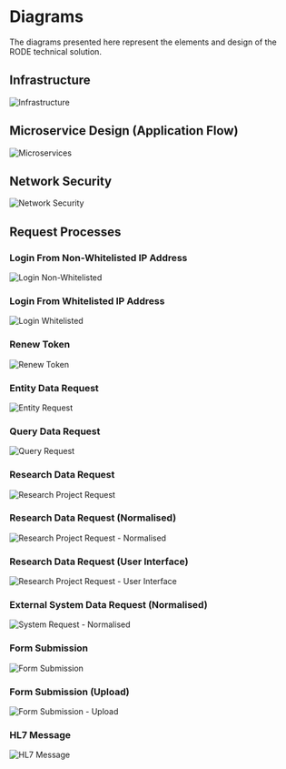 # Diagrams

The diagrams presented here represent the elements and design of the RODE technical solution.

## Infrastructure

![Infrastructure](https://lucid.app/publicSegments/view/264661ca-22df-4f37-9740-7f9bcb94de15/image.png)

## Microservice Design (Application Flow)

![Microservices](https://lucid.app/publicSegments/view/8a67a219-eb59-4db1-891a-910306dec9d1/image.png)

## Network Security

![Network Security](https://lucid.app/publicSegments/view/c9022778-b145-4cea-aa4f-ec65be19b8ec/image.png)

## Request Processes

### Login From Non-Whitelisted IP Address

![Login Non-Whitelisted](https://lucid.app/publicSegments/view/755897f8-366e-4ba7-ace6-79391fdff4c2/image.png)

### Login From Whitelisted IP Address

![Login Whitelisted](https://lucid.app/publicSegments/view/c961662e-8322-498c-b049-f67a65d575c8/image.png)

### Renew Token

![Renew Token](https://lucid.app/publicSegments/view/32b54c70-3868-49ef-90ec-6b38bddf2c8d/image.png)

### Entity Data Request

![Entity Request](https://lucid.app/publicSegments/view/607090f9-3670-4791-9d01-3ad932ded246/image.png)

### Query Data Request

![Query Request](https://lucid.app/publicSegments/view/1a69cb0f-2f38-41cb-a6df-6b5a82c045dc/image.png)

### Research Data Request

![Research Project Request](https://lucid.app/publicSegments/view/a6eb0ef2-4d36-4fa9-9a4b-ba70dc3d948f/image.png)

### Research Data Request (Normalised)

![Research Project Request - Normalised](https://lucid.app/publicSegments/view/7453b524-0813-4feb-8230-8284f2fb49b2/image.png)

### Research Data Request (User Interface)

![Research Project Request - User Interface](https://lucid.app/publicSegments/view/c232a3c0-0920-42bb-8b73-0154f1516f41/image.png)

### External System Data Request (Normalised)

![System Request - Normalised](https://lucid.app/publicSegments/view/ea29f8a2-322f-4de0-89bf-499fba87855b/image.png)

### Form Submission

![Form Submission](https://lucid.app/publicSegments/view/b9146daf-75a1-4b0f-86f9-a785d5a19187/image.png)

### Form Submission (Upload)

![Form Submission - Upload](https://lucid.app/publicSegments/view/e04187e8-decc-4d91-aa27-98d3830f8524/image.png)

### HL7 Message

![HL7 Message](https://lucid.app/publicSegments/view/110011d9-7dd8-42ee-bb9d-bad1aa6408ca/image.png)
